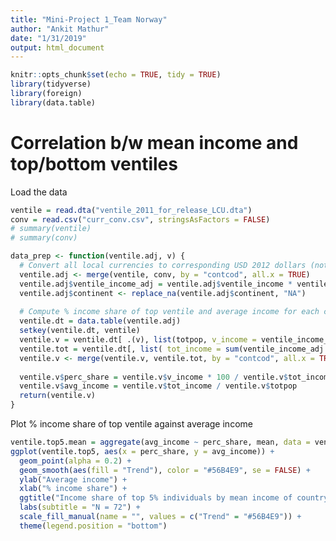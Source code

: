 ```yaml
---
title: "Mini-Project 1_Team Norway"
author: "Ankit Mathur"
date: "1/31/2019"
output: html_document
---
```


```r
knitr::opts_chunk$set(echo = TRUE, tidy = TRUE)
library(tidyverse)
library(foreign)
library(data.table)
```

# Correlation b/w mean income and top/bottom ventiles

Load the data
```r
ventile = read.dta("ventile_2011_for_release_LCU.dta")
conv = read.csv("curr_conv.csv", stringsAsFactors = FALSE)
# summary(ventile)
# summary(conv)
```


```r
data_prep <- function(ventile.adj, v) {
  # Convert all local currencies to corresponding USD 2012 dollars (not adjusted for inflation)
  ventile.adj <- merge(ventile, conv, by = "contcod", all.x = TRUE)
  ventile.adj$ventile_income_adj = ventile.adj$ventile_income * ventile.adj$conv_fac
  ventile.adj$continent <- replace_na(ventile.adj$continent, "NA")
  
  # Compute % income share of top ventile and average income for each country
  ventile.dt = data.table(ventile.adj)
  setkey(ventile.dt, ventile)
  ventile.v = ventile.dt[ .(v), list(totpop, v_income = ventile_income_adj * pop), by = contcod ]
  ventile.tot = ventile.dt[, list( tot_income = sum(ventile_income_adj * pop) ), by = contcod ]
  ventile.v <- merge(ventile.v, ventile.tot, by = "contcod", all.x = TRUE)
  
  ventile.v$perc_share = ventile.v$v_income * 100 / ventile.v$tot_income
  ventile.v$avg_income = ventile.v$tot_income / ventile.v$totpop
  return(ventile.v)
}
```

Plot % income share of top ventile against average income
```r
ventile.top5.mean = aggregate(avg_income ~ perc_share, mean, data = ventile.top5)
ggplot(ventile.top5, aes(x = perc_share, y = avg_income)) +
  geom_point(alpha = 0.2) +
  geom_smooth(aes(fill = "Trend"), color = "#56B4E9", se = FALSE) +
  ylab("Average income") +
  xlab("% income share") +
  ggtitle("Income share of top 5% individuals by mean income of country") +
  labs(subtitle = "N = 72") +
  scale_fill_manual(name = "", values = c("Trend" = "#56B4E9")) +
  theme(legend.position = "bottom")
```

